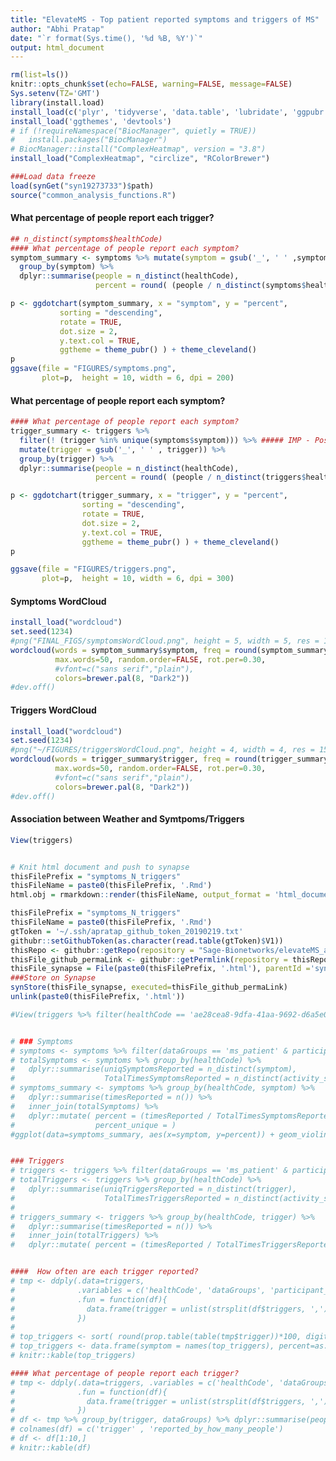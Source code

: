 ```yaml
---
title: "ElevateMS - Top patient reported symptoms and triggers of MS"
author: "Abhi Pratap"
date: "`r format(Sys.time(), '%d %B, %Y')`"
output: html_document
---
```




```r
rm(list=ls())
knitr::opts_chunk$set(echo=FALSE, warning=FALSE, message=FALSE)
Sys.setenv(TZ='GMT')
library(install.load)
install_load(c('plyr', 'tidyverse', 'data.table', 'lubridate', 'ggpubr', 'synapser'))
install_load('ggthemes', 'devtools')
# if (!requireNamespace("BiocManager", quietly = TRUE))
#   install.packages("BiocManager")
# BiocManager::install("ComplexHeatmap", version = "3.8")
install_load("ComplexHeatmap", "circlize", "RColorBrewer")

###Load data freeze
load(synGet("syn19273733")$path)
source("common_analysis_functions.R")
```



#### What percentage of people report each trigger?

```r
## n_distinct(symptoms$healthCode)
#### What percentage of people report each symptom?
symptom_summary <- symptoms %>% mutate(symptom = gsub('_', ' ' ,symptom)) %>%
  group_by(symptom) %>% 
  dplyr::summarise(people = n_distinct(healthCode), 
                   percent = round( (people / n_distinct(symptoms$healthCode)) * 100, digits=2))

p <- ggdotchart(symptom_summary, x = "symptom", y = "percent",
           sorting = "descending",                       
           rotate = TRUE,                                
           dot.size = 2,                                 
           y.text.col = TRUE,                           
           ggtheme = theme_pubr() ) + theme_cleveland() 
p
ggsave(file = "FIGURES/symptoms.png",
       plot=p,  height = 10, width = 6, dpi = 200)

```

#### What percentage of people report each symptom?


```r
#### What percentage of people report each symptom?
trigger_summary <- triggers %>%
  filter(! (trigger %in% unique(symptoms$symptom))) %>% ##### IMP - Possible bug -- removing the triggers that are reported as symptoms
  mutate(trigger = gsub('_', ' ' , trigger)) %>%
  group_by(trigger) %>% 
  dplyr::summarise(people = n_distinct(healthCode), 
                   percent = round( (people / n_distinct(triggers$healthCode)) * 100, digits=2))

p <- ggdotchart(trigger_summary, x = "trigger", y = "percent",
                sorting = "descending",                       
                rotate = TRUE,                                
                dot.size = 2,                                 
                y.text.col = TRUE,                           
                ggtheme = theme_pubr() ) + theme_cleveland() 
p

ggsave(file = "FIGURES/triggers.png",
       plot=p,  height = 10, width = 6, dpi = 300)
```


#### Symptoms WordCloud

```r
install_load("wordcloud")
set.seed(1234)
#png("FINAL_FIGS/symptomsWordCloud.png", height = 5, width = 5, res = 150, units="in" )
wordcloud(words = symptom_summary$symptom, freq = round(symptom_summary$percent), min.freq = 2,
          max.words=50, random.order=FALSE, rot.per=0.30,
          #vfont=c("sans serif","plain"),
          colors=brewer.pal(8, "Dark2"))
#dev.off()

```



#### Triggers WordCloud


```r
install_load("wordcloud")
set.seed(1234)
#png("~/FIGURES/triggersWordCloud.png", height = 4, width = 4, res = 150, units="in" )
wordcloud(words = trigger_summary$trigger, freq = round(trigger_summary$percent), min.freq = 2,
          max.words=50, random.order=FALSE, rot.per=0.30,
          #vfont=c("sans serif","plain"),
          colors=brewer.pal(8, "Dark2"))
#dev.off()

```


#### Association between Weather and Symtpoms/Triggers

```r

View(triggers)



```







```r
# Knit html document and push to synapse
thisFilePrefix = "symptoms_N_triggers"
thisFileName = paste0(thisFilePrefix, '.Rmd')
html.obj = rmarkdown::render(thisFileName, output_format = 'html_document')

thisFilePrefix = "symptoms_N_triggers"
thisFileName = paste0(thisFilePrefix, '.Rmd')
gtToken = '~/.ssh/apratap_github_token_20190219.txt'
githubr::setGithubToken(as.character(read.table(gtToken)$V1))
thisRepo <- githubr::getRepo(repository = "Sage-Bionetworks/elevateMS_analysis", ref="branch", refName='master')
thisFile_github_permaLink <- githubr::getPermlink(repository = thisRepo, repositoryPath=paste0('analysis/Analytical_Paper_2/',thisFileName))
thisFile_synapse = File(paste0(thisFilePrefix, '.html'), parentId ='syn11315047')
###Store on Synapse
synStore(thisFile_synapse, executed=thisFile_github_permaLink)
unlink(paste0(thisFilePrefix, '.html'))
```



```r


#View(triggers %>% filter(healthCode == 'ae28cea8-9dfa-41aa-9692-d6a5e04893df' & trigger == 'headache'))


# ### Symptoms
# symptoms <- symptoms %>% filter(dataGroups == 'ms_patient' & participant_week <= 12 )
# totalSymptoms <- symptoms %>% group_by(healthCode) %>%
#   dplyr::summarise(uniqSymptomsReported = n_distinct(symptom),
#                    TotalTimesSymptomsReported = n_distinct(activity_start_timestamp_GMT)) 
# symptoms_summary <- symptoms %>% group_by(healthCode, symptom) %>%
#   dplyr::summarise(timesReported = n()) %>%
#   inner_join(totalSymptoms) %>%
#   dplyr::mutate( percent = (timesReported / TotalTimesSymptomsReported)*100,
#                  percent_unique = )
#ggplot(data=symptoms_summary, aes(x=symptom, y=percent)) + geom_violin() + coord_flip()


### Triggers
# triggers <- triggers %>% filter(dataGroups == 'ms_patient' & participant_week <= 12 )
# totalTriggers <- triggers %>% group_by(healthCode) %>%
#   dplyr::summarise(uniqTriggersReported = n_distinct(trigger),
#                    TotalTimesTriggersReported = n_distinct(activity_start_timestamp_GMT)) 
# 
# triggers_summary <- triggers %>% group_by(healthCode, trigger) %>%
#   dplyr::summarise(timesReported = n()) %>%
#   inner_join(totalTriggers) %>%
#   dplyr::mutate( percent = (timesReported / TotalTimesTriggersReported)*100)


####  How often are each trigger reported?  
# tmp <- ddply(.data=triggers, 
#              .variables = c('healthCode', 'dataGroups', 'participant_week', 'participant_day'), 
#              .fun = function(df){ 
#                data.frame(trigger = unlist(strsplit(df$triggers, ',')))
#              })
# 
# top_triggers <- sort( round(prop.table(table(tmp$trigger))*100, digits=2), decreasing = T)[1:10]
# top_triggers <- data.frame(symptom = names(top_triggers), percent=as.numeric(top_triggers))
# knitr::kable(top_triggers)

#### What percentage of people report each trigger?
# tmp <- ddply(.data=triggers, .variables = c('healthCode', 'dataGroups', 'participant_week', 'participant_day'), 
#              .fun = function(df){ 
#                data.frame(trigger = unlist(strsplit(df$triggers, ',')))
#              })
# df <- tmp %>% group_by(trigger, dataGroups) %>% dplyr::summarise(people = n_distinct(healthCode)) %>% spread(dataGroups, people) %>% arrange(desc(ms_patient))
# colnames(df) = c('trigger' , 'reported_by_how_many_people')
# df <- df[1:10,]
# knitr::kable(df)

```

